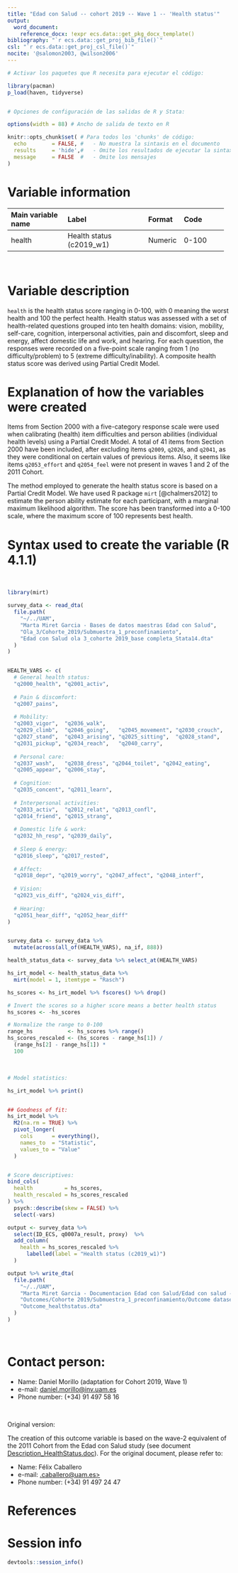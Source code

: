 ```yaml
---
title: "Edad con Salud -- cohort 2019 -- Wave 1 -- 'Health status'"
output:
  word_document:
    reference_docx: !expr ecs.data::get_pkg_docx_template()
bibliography: "`r ecs.data::get_proj_bib_file()`"
csl: "`r ecs.data::get_proj_csl_file()`"
nocite: '@salomon2003, @wilson2006'
---
```


```r
# Activar los paquetes que R necesita para ejecutar el código:

library(pacman)
p_load(haven, tidyverse)


# Opciones de configuración de las salidas de R y Stata:

options(width = 88) # Ancho de salida de texto en R

knitr::opts_chunk$set( # Para todos los 'chunks' de código:
  echo        = FALSE, #   - No muestra la sintaxis en el documento
  results     = 'hide',#   - Omite los resultados de ejecutar la sintaxis
  message     = FALSE  #   - Omite los mensajes
)
```

# Variable information

+--------------------+-----------------------------+---------+---------------+
| Main variable name | Label                       | Format  | Code          |
+:===================+:============================+:========+:==============+
| health             | Health status (c2019_w1)    | Numeric | 0-100         |
+--------------------+-----------------------------+---------+---------------+

<br> <!--# Salto de línea (i.e. párrafo vacío); añadir donde se necesite -->

# Variable description

`health` is the health status score ranging in 0-100, with 0 meaning the worst health and 100 the perfect health. Health status was assessed with a set of health-related questions grouped into ten health domains: vision, mobility, self-care, cognition, interpersonal activities, pain and discomfort, sleep and energy, affect domestic life and work, and hearing. For each question, the responses were recorded on a five-point scale ranging from 1 (no difficulty/problem) to 5 (extreme difficulty/inability). A composite health status score was derived using Partial Credit Model.

# Explanation of how the variables were created

Items from Section 2000 with a five-category response scale were used when calibrating (health) item difficulties and person abilities (individual health levels) using a Partial Credit Model. A total of 41 items from Section 2000 have been included, after excluding items `q2009`, `q2026`, and `q2041`, as they were conditional on certain values of previous items. Also, it seems like items `q2053_effort` and `q2054_feel` were not present in waves 1 and 2 of the 2011 Cohort.

The method employed to generate the health status score is based on a Partial Credit Model. We have used R package `mirt` [@chalmers2012] to estimate the person ability estimate for each participant, with a marginal maximum likelihood algorithm. The score has been transformed into a 0-100 scale, where the maximum score of 100 represents best health.

# Syntax used to create the variable (R 4.1.1)

<br>

```r
library(mirt)

survey_data <- read_dta(
  file.path(
    "~/../UAM",
    "Marta Miret Garcia - Bases de datos maestras Edad con Salud",
    "Ola_3/Cohorte_2019/Submuestra_1_preconfinamiento",
    "Edad con Salud ola 3_cohorte 2019_base completa_Stata14.dta"
  )
)


HEALTH_VARS <- c(
  # General health status:
  "q2000_health", "q2001_activ",
  
  # Pain & discomfort:
  "q2007_pains",
  
  # Mobility:
  "q2003_vigor",  "q2036_walk",
  "q2029_climb",  "q2046_going",   "q2045_movement", "q2030_crouch",
  "q2027_stand",  "q2043_arising", "q2025_sitting",  "q2028_stand",
  "q2031_pickup", "q2034_reach",   "q2040_carry",
  
  # Personal care:
  "q2037_wash",   "q2038_dress", "q2044_toilet", "q2042_eating",
  "q2005_appear", "q2006_stay", 
  
  # Cognition:
  "q2035_concent", "q2011_learn",
  
  # Interpersonal activities:
  "q2033_activ",  "q2012_relat", "q2013_confl",
  "q2014_friend", "q2015_strang",
  
  # Domestic life & work:
  "q2032_hh_resp", "q2039_daily", 
  
  # Sleep & energy:
  "q2016_sleep", "q2017_rested",
  
  # Affect:
  "q2018_depr", "q2019_worry", "q2047_affect", "q2048_interf",
  
  # Vision:
  "q2023_vis_diff", "q2024_vis_diff",
  
  # Hearing:
  "q2051_hear_diff", "q2052_hear_diff"
)


survey_data <- survey_data %>%
  mutate(across(all_of(HEALTH_VARS), na_if, 888))

health_status_data <- survey_data %>% select_at(HEALTH_VARS)

hs_irt_model <- health_status_data %>%
  mirt(model = 1, itemtype = "Rasch")

hs_scores <- hs_irt_model %>% fscores() %>% drop()

# Invert the scores so a higher score means a better health status
hs_scores <- -hs_scores

# Normalize the range to 0-100
range_hs           <- hs_scores %>% range()
hs_scores_rescaled <- (hs_scores - range_hs[1]) /
  (range_hs[2] - range_hs[1]) *
  100
```

<br>


```r
# Model statistics:

hs_irt_model %>% print()


## Goodness of fit:
hs_irt_model %>%
  M2(na.rm = TRUE) %>%
  pivot_longer(
    cols      = everything(),
    names_to  = "Statistic",
    values_to = "Value"
  )


# Score descriptives:
bind_cols(
  health          = hs_scores,
  health_rescaled = hs_scores_rescaled
) %>%
  psych::describe(skew = FALSE) %>%
  select(-vars)
```

```r
output <- survey_data %>%
  select(ID_ECS, q0007a_result, proxy)  %>%
  add_column(
    health = hs_scores_rescaled %>%
      labelled(label = "Health status (c2019_w1)")
  )

output %>% write_dta(
  file.path(
    "~/../UAM",
    "Marta Miret Garcia - Documentacion Edad con Salud/Edad con salud - Ola 3",
    "Outcomes/Cohorte 2019/Submuestra_1_preconfinamiento/Outcome datasets",
    "Outcome_healthstatus.dta"
  )
)
```

<br>

# Contact person:

-   Name: Daniel Morillo (adaptation for Cohort 2019, Wave 1)
-   e-mail: [daniel.morillo\@inv.uam.es](mailto:daniel.morillo@inv.uam.es){.email}
-   Phone number: (+34) 91 497 58 16

<br>

Original version:

The creation of this outcome variable is based on the wave-2 equivalent of the 2011 Cohort from the Edad con Salud study (see document [Description_HealthStatus.doc](https://dauam-my.sharepoint.com/:w:/r/personal/marta_miret_uam_es/Documents/Edad%20con%20Salud/Documentacion%20Edad%20con%20Salud/Edad%20con%20salud%20-%20Ola%202/Outcomes/Outcome%20descriptions/Description_HealthStatus.doc?d=wde2429dfc1bf4bc884d84b8e461fda79&csf=1&web=1&e=3tovyX)). For the original document, please refer to:

-   Name: Félix Caballero
-   e-mail: [\felix.caballero\@uam.es\>](mailto:felix.caballero@uam.es){.email}
-   Phone number: (+34) 91 497 24 47

# References

::: {#refs}
:::

\newpage

# Session info

```r
devtools::session_info()
```
